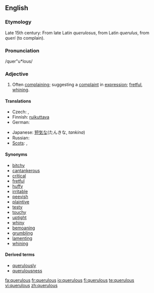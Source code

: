 ==English==

===Etymology===
Late 15th century: From late Latin ''querulosus'', from Latin ''querulus'', from ''queri'' (to complain).

===Pronunciation===
/quer"u*lous/

===Adjective===
{{en-adj}}

# Often [[complain]]ing; suggesting a [[complaint]] in [[expression]]; [[fret|fretful]], [[whine|whining]].

====Translations====
{{trans-top|often complaining}}
* Czech: {{t-|cs|fňukavý|m}}, {{t-|cs|hašteřivý|m}}
* Finnish: [[ruikuttava]]
* German: {{t-|de|nörglerisch}}
{{trans-mid}}
* Japanese: [[短気な]](たんきな, ''tankina'')
* Russian: {{t|ru|ворчливый|sc=Cyrl}}
* [[Scots]]: {{tø|sco|fashious|xs=Scots}}, {{tø|sco|girnie|xs=Scots}}
{{trans-bottom}}

====Synonyms====
* [[bitchy]]
* [[cantankerous]]
* [[critical]]
* [[fretful]]
* [[huffy]]
* [[irritable]]
* [[peevish]]
* [[plaintive]]
* [[testy]]
* [[touchy]]
* [[uptight]]
* [[whiny]]
* [[bemoaning]]
* [[grumbling]]
* [[lamenting]]
* [[whining]]

====Derived terms====
*[[querulously]]
*[[querulousness]]

[[fa:querulous]]
[[fr:querulous]]
[[io:querulous]]
[[fi:querulous]]
[[te:querulous]]
[[vi:querulous]]
[[zh:querulous]]